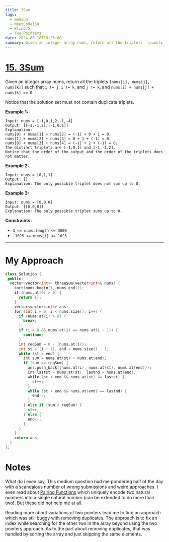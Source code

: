 ```yaml
---
title: 3Sum
tags:
  - medium
  - NeetCode150
  - Blind75
  - Two Pointers
date: 2024-06-18T19:25:00
summary: Given an integer array nums, return all the triplets `[nums[i], nums[j], nums[k]]` such that `i != j`, `i != k`, and `j != k`, and `nums[i] + nums[j] + nums[k] == 0`.
---
```


# [15. 3Sum](https://leetcode.com/problems/3sum/description/?source=submission-noac)

Given an integer array nums, return all the triplets `[nums[i], nums[j], nums[k]]` such that `i != j`, `i != k`, and `j != k`, and `nums[i] + nums[j] + nums[k] == 0`.

Notice that the solution set must not contain duplicate triplets.

**Example 1:**

```
Input: nums = [-1,0,1,2,-1,-4]
Output: [[-1,-1,2],[-1,0,1]]
Explanation:
nums[0] + nums[1] + nums[2] = (-1) + 0 + 1 = 0.
nums[1] + nums[2] + nums[4] = 0 + 1 + (-1) = 0.
nums[0] + nums[3] + nums[4] = (-1) + 2 + (-1) = 0.
The distinct triplets are [-1,0,1] and [-1,-1,2].
Notice that the order of the output and the order of the triplets does not matter.
```

**Example 2:**

```
Input: nums = [0,1,1]
Output: []
Explanation: The only possible triplet does not sum up to 0.
```

**Example 3:**

```
Input: nums = [0,0,0]
Output: [[0,0,0]]
Explanation: The only possible triplet sums up to 0.
```

**Constraints:**

- `3 <= nums.length <= 3000`
- `-10^5 <= nums[i] <= 10^5`

---

# My Approach

```cpp
class Solution {
 public:
  vector<vector<int>> threeSum(vector<int>& nums) {
    sort(nums.begin(), nums.end());
    if (nums.at(0) > 0) {
      return {};
    }
    vector<vector<int>> ans;
    for (int i = 0; i < nums.size(); i++) {
      if (nums.at(i) > 0) {
        break;
      }
      if (i > 0 && nums.at(i) == nums.at(i - 1)) {
        continue;
      }
      int reqSum = 0 - (nums.at(i));
      int st = (i + 1), end = nums.size() - 1;
      while (st < end) {
        int sum = nums.at(st) + nums.at(end);
        if (sum == reqSum) {
          ans.push_back({nums.at(i), nums.at(st), nums.at(end)});
          int lastst = nums.at(st), lastnd = nums.at(end);
          while (st < end && nums.at(st) == lastst) {
            st++;
          }
          while (st < end && nums.at(end) == lastnd) {
            end--;
          }
        } else if (sum < reqSum) {
          st++;
        } else {
          end--;
        }
      }
    }
    return ans;
  }
};
```

# Notes

What do i even say. This medium question had me pondering half of the day with a scandalous number of wrong submissions and weird approaches. I even read about [Pairing Functions](https://en.wikipedia.org/wiki/Pairing_function) which uniquely encode two natural numbers into a single natural number (can be extended to do more than two). But these did not help me at all.

Reading more about variations of two pointers lead me to find an approach which was still buggy with removing duplicates. The approach is to fix an index while searching for the other two in the array beyond using the two pointers approach. As to the part about removing duplicates, that was handled by sorting the array and just skipping the same elements.
